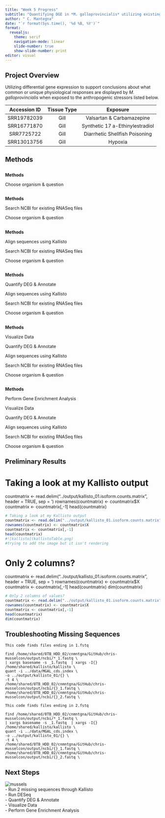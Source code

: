 ```yaml
---
title: "Week 5 Progress"
subtitle: "Quantifying DGE in *M. galloprovincialis* utilizing existing RNASeq data"
author: " C. Mantegna"
date: "`r format(Sys.time(), '%d %B, %Y')`"
format: 
  revealjs: 
    theme: serif
    navigation-mode: linear
    slide-number: true
    show-slide-number: print
editor: visual
---
```


## Project Overview {.smaller}

Utilizing differential gene expression to support conclusions about what common or unique physiological responses are displayed by *M. galloprovincialis* when exposed to the anthropogenic stressors listed below.  



| Accession ID | Tissue Type | Exposure                        |
|:------------:|:-----------:|:-------------------------------:|
| SRR19782039  | Gill        | Valsartan & Carbamazepine       |
| SRR16771870  | Gill        | Synthetic 17 a-Ethinylestradiol |
| SRR7725722   | Gill        | Diarrhetic Shellfish Poisoning  |
| SRR13013756  | Gill        | Hypoxia                         |


## Methods
## {auto-animate=true}
**Methods**

Choose organism & question

## {auto-animate=true}
**Methods**

Search NCBI for existing RNASeq files

Choose organism & question

## {auto-animate=true}
**Methods**

Align sequences using Kallisto

Search NCBI for existing RNASeq files

Choose organism & question

## {auto-animate=true}
**Methods**

Quantify DEG & Annotate

Align sequences using Kallisto

Search NCBI for existing RNASeq files

Choose organism & question

## {auto-animate=true}
**Methods**

Visualize Data

Quantify DEG & Annotate 

Align sequences using Kallisto

Search NCBI for existing RNASeq files

Choose organism & question

## {auto-animate=true}
**Methods**

Perform Gene Enrichment Analysis

Visualize Data

Quantify DEG & Annotate

Align sequences using Kallisto

Search NCBI for existing RNASeq files

Choose organism & question

## Preliminary Results {.smaller}

# Taking a look at my Kallisto output {.smaller}
countmatrix <- read.delim("../output/kallisto_01.isoform.counts.matrix", header = TRUE, sep = '\t')
rownames(countmatrix) <- countmatrix$X
countmatrix <- countmatrix[,-1]
head(countmatrix)

```r

# Taking a look at my Kallisto output
countmatrix <- read.delim("../output/kallisto_01.isoform.counts.matrix", header = TRUE, sep = '\t')
rownames(countmatrix) <- countmatrix$X
countmatrix <- countmatrix[,-1]
head(countmatrix)
#![kallisto](kallistoTable.png)
#trying to add the image but it isn't rendering

```

# Only 2 columns? {.smaller}
countmatrix <- read.delim("../output/kallisto_01.isoform.counts.matrix", header = TRUE, sep = '\t')
rownames(countmatrix) <- countmatrix$X
countmatrix <- countmatrix[,-1]
head(countmatrix)
dim(countmatrix)

```r
# Only 2 columns of values?
countmatrix <- read.delim("../output/kallisto_01.isoform.counts.matrix", header = TRUE, sep = '\t')
rownames(countmatrix) <- countmatrix$X
countmatrix <- countmatrix[,-1]
head(countmatrix)
dim(countmatrix)
```

## Troubleshooting Missing Sequences {.smaller}
```.python
This code finds files ending in 1.fstq

find /home/shared/8TB_HDD_02/cnmntgna/GitHub/chris-musselcon/output/ncbi/*_1.fastq \
| xargs basename -s _1.fastq  | xargs -I{} /home/shared/kallisto/kallisto \
quant -i ../data/MGAL_cds.index \
-o ../output/kallisto_01/{} \
-t 4 \
/home/shared/8TB_HDD_02/cnmntgna/GitHub/chris-musselcon/output/ncbi/{}_1.fastq \
/home/shared/8TB_HDD_02/cnmntgna/GitHub/chris-musselcon/output/ncbi/{}_2.fastq \
```


```.python
This code finds files ending in 2.fstq

find /home/shared/8TB_HDD_02/cnmntgna/GitHub/chris-musselcon/output/ncbi/*_1.fastq \
| xargs basename -s _1.fastq  | xargs -I{} /home/shared/kallisto/kallisto \
quant -i ../data/MGAL_cds.index \
-o ../output/kallisto_01/{} \
-t 4 \
/home/shared/8TB_HDD_02/cnmntgna/GitHub/chris-musselcon/output/ncbi/{}_1.fastq \
/home/shared/8TB_HDD_02/cnmntgna/GitHub/chris-musselcon/output/ncbi/{}_2.fastq \
```

## Next Steps
![mussels](https://github.com/course-fish546-2023/chris-musselcon/blob/main/assets/mytilusReef.png?raw=true)  
- Run 2 missing sequences through Kallisto  
- Run DESeq  
- Quantify DEG & Annotate  
- Visualize Data  
- Perform Gene Enrichment Analysis  

